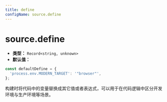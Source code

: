 ```yaml
---
title: define
configName: source.define
---
```


# source.define

- **类型：** `Record<string, unknown>`
- **默认值：**

```ts
const defaultDefine = {
  'process.env.MODERN_TARGET': '"browser"',
};
```

构建时将代码中的变量替换成其它值或者表达式，可以用于在代码逻辑中区分开发环境与生产环境等场景。


<RsbuildConig />
